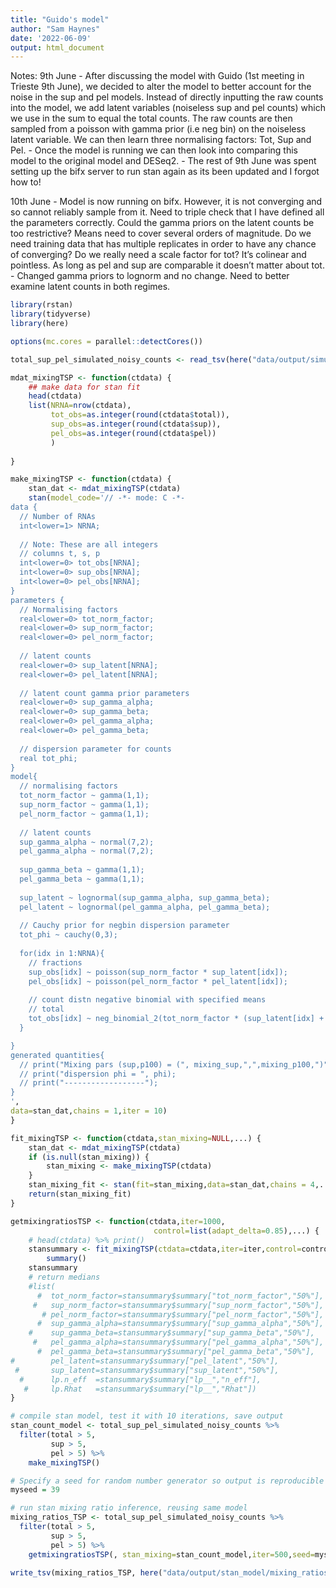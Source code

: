 ```yaml
---
title: "Guido's model"
author: "Sam Haynes"
date: '2022-06-09'
output: html_document
---
```

Notes:
9th June
- After discussing the model with Guido (1st meeting in Trieste 9th June), we decided to alter the model to better account for the noise in the sup and pel models. Instead of directly inputting the raw counts into the model, we add latent variables (noiseless sup and pel counts) which we use in the sum to equal the total counts. The raw counts are then sampled from a poisson with gamma prior (i.e neg bin) on the noiseless latent variable. We can then learn three normalising factors: Tot, Sup and Pel.
- Once the model is running we can then look into comparing this model to the original model and DESeq2.
- The rest of 9th June was spent setting up the bifx server to run stan again as its been updated and I forgot how to!

10th June
- Model is now running on bifx. However, it is not converging and so cannot reliably sample from it. Need to triple check that I have defined all the parameters correctly. Could the gamma priors on the latent counts be too restrictive? Means need to cover several orders of magnitude. Do we need training data that has multiple replicates in order to have any chance of converging? Do we really need a scale factor for tot? It's colinear and pointless. As long as pel and sup are comparable it doesn't matter about tot.
- Changed gamma priors to lognorm and no change. Need to better examine latent counts in both regimes. 

```r
library(rstan)
library(tidyverse)
library(here)

options(mc.cores = parallel::detectCores())

total_sup_pel_simulated_noisy_counts <- read_tsv(here("data/output/simulated_counts/total_sup_pel_simulated_noisy_counts.tsv"))
```

```r
mdat_mixingTSP <- function(ctdata) {
    ## make data for stan fit
    head(ctdata)
    list(NRNA=nrow(ctdata),
         tot_obs=as.integer(round(ctdata$total)),
         sup_obs=as.integer(round(ctdata$sup)),
         pel_obs=as.integer(round(ctdata$pel))
         )
    
}

make_mixingTSP <- function(ctdata) {
    stan_dat <- mdat_mixingTSP(ctdata)
    stan(model_code='// -*- mode: C -*-
data {
  // Number of RNAs
  int<lower=1> NRNA;     
  
  // Note: These are all integers
  // columns t, s, p
  int<lower=0> tot_obs[NRNA];
  int<lower=0> sup_obs[NRNA];
  int<lower=0> pel_obs[NRNA];
}
parameters {
  // Normalising factors
  real<lower=0> tot_norm_factor;
  real<lower=0> sup_norm_factor;
  real<lower=0> pel_norm_factor;
  
  // latent counts
  real<lower=0> sup_latent[NRNA];
  real<lower=0> pel_latent[NRNA];
  
  // latent count gamma prior parameters
  real<lower=0> sup_gamma_alpha;
  real<lower=0> sup_gamma_beta;
  real<lower=0> pel_gamma_alpha;
  real<lower=0> pel_gamma_beta;
  
  // dispersion parameter for counts
  real tot_phi;
}
model{
  // normalising factors
  tot_norm_factor ~ gamma(1,1);
  sup_norm_factor ~ gamma(1,1);
  pel_norm_factor ~ gamma(1,1);
  
  // latent counts
  sup_gamma_alpha ~ normal(7,2);
  pel_gamma_alpha ~ normal(7,2);
  
  sup_gamma_beta ~ gamma(1,1);
  pel_gamma_beta ~ gamma(1,1);
  
  sup_latent ~ lognormal(sup_gamma_alpha, sup_gamma_beta);
  pel_latent ~ lognormal(pel_gamma_alpha, pel_gamma_beta);
  
  // Cauchy prior for negbin dispersion parameter
  tot_phi ~ cauchy(0,3);
  
  for(idx in 1:NRNA){ 
    // fractions
    sup_obs[idx] ~ poisson(sup_norm_factor * sup_latent[idx]);
    pel_obs[idx] ~ poisson(pel_norm_factor * pel_latent[idx]);
  
    // count distn negative binomial with specified means
    // total
    tot_obs[idx] ~ neg_binomial_2(tot_norm_factor * (sup_latent[idx] + pel_latent[idx]), tot_phi);
  }

}
generated quantities{
  // print("Mixing pars (sup,p100) = (", mixing_sup,",",mixing_p100,")");
  // print("dispersion phi = ", phi);
  // print("------------------");
}
',
data=stan_dat,chains = 1,iter = 10)
}

fit_mixingTSP <- function(ctdata,stan_mixing=NULL,...) {
    stan_dat <- mdat_mixingTSP(ctdata)
    if (is.null(stan_mixing)) {
        stan_mixing <- make_mixingTSP(ctdata)
    }
    stan_mixing_fit <- stan(fit=stan_mixing,data=stan_dat,chains = 4,...)
    return(stan_mixing_fit)
}

getmixingratiosTSP <- function(ctdata,iter=1000,
                                control=list(adapt_delta=0.85),...) {
    # head(ctdata) %>% print()
    stansummary <- fit_mixingTSP(ctdata=ctdata,iter=iter,control=control,...) %>%
        summary()
    stansummary
    # return medians
    #list(
      #  tot_norm_factor=stansummary$summary["tot_norm_factor","50%"],
     #   sup_norm_factor=stansummary$summary["sup_norm_factor","50%"],
       # pel_norm_factor=stansummary$summary["pel_norm_factor","50%"],
      #  sup_gamma_alpha=stansummary$summary["sup_gamma_alpha","50%"],
    #    sup_gamma_beta=stansummary$summary["sup_gamma_beta","50%"],
     #   pel_gamma_alpha=stansummary$summary["pel_gamma_alpha","50%"],
      #  pel_gamma_beta=stansummary$summary["pel_gamma_beta","50%"],
#        pel_latent=stansummary$summary["pel_latent","50%"],
 #       sup_latent=stansummary$summary["sup_latent","50%"],
  #      lp.n_eff  =stansummary$summary["lp__","n_eff"],
   #     lp.Rhat   =stansummary$summary["lp__","Rhat"])
}

```

```r

# compile stan model, test it with 10 iterations, save output
stan_count_model <- total_sup_pel_simulated_noisy_counts %>%
  filter(total > 5,
         sup > 5,
         pel > 5) %>%
    make_mixingTSP()

# Specify a seed for random number generator so output is reproducible
myseed = 39

# run stan mixing ratio inference, reusing same model
mixing_ratios_TSP <- total_sup_pel_simulated_noisy_counts %>%
  filter(total > 5,
         sup > 5,
         pel > 5) %>%
    getmixingratiosTSP(, stan_mixing=stan_count_model,iter=500,seed=myseed)

```

```r
write_tsv(mixing_ratios_TSP, here("data/output/stan_model/mixing_ratios_TSP_latent.tsv"))
```
